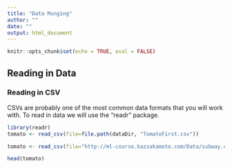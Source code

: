 ```yaml
---
title: "Data Munging"
author: ""
date: ""
output: html_document
---
```


```r
knitr::opts_chunk$set(echo = TRUE, eval = FALSE)
```

## Reading in Data

### Reading in CSV

CSVs are probably one of the most common data formats that you will work with.
To read in data we will use the "readr" package.

```r
library(readr)
tomato <- read_csv(file=file.path(dataDir, "TomatoFirst.csv"))
```
```r
tomato <- read_csv(file="http://ml-course.kazsakamoto.com/Data/subway.csv")
```


```r
head(tomato)
```